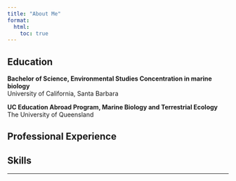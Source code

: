 ```yaml
---
title: "About Me"
format:
  html:
    toc: true
---
```


## Education

**Bachelor of Science, Environmental Studies
Concentration in marine biology**  
<span class="school">University of California, Santa Barbara</span>

**UC Education Abroad Program, Marine Biology and Terrestrial Ecology**  
<span class="school">The University of Queensland</span>

## Professional Experience

## Skills

---
